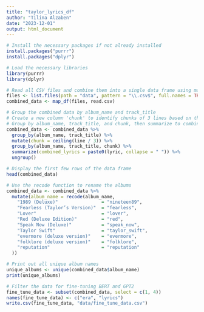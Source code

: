 ```yaml
---
title: "taylor_lyrics_df"
author: "Tilina Alzaben"
date: "2023-12-01"
output: html_document
--- 
```


```r
# Install the necessary packages if not already installed
install.packages("purrr")
install.packages("dplyr")

# Load the necessary libraries
library(purrr)
library(dplyr)
```

```r
# Read all CSV files and combine them into a single data frame using map_df'
files <- list.files(path = "data", pattern = "\\.csv$", full.names = TRUE)
combined_data <- map_df(files, read.csv)
```

```r
# Group the combined data by album_name and track_title
# Create a new column 'chunk' to identify chunks of 3 lines based on the 'line' column
# Group by album_name, track_title, and chunk, then summarize to combine lyrics into one string
combined_data <- combined_data %>%
  group_by(album_name, track_title) %>%
  mutate(chunk = ceiling(line / 3)) %>%
  group_by(album_name, track_title, chunk) %>%
  summarize(combined_lyrics = paste0(lyric, collapse = " ")) %>%
  ungroup()

# Display the first few rows of the data frame
head(combined_data)
```

```r
# Use the recode function to rename the albums 
combined_data <- combined_data %>%
  mutate(album_name = recode(album_name,
    "1989 (Deluxe)"                = "nineteen89",
    "Fearless (Taylor’s Version)"  = "fearless",
    "Lover"                        = "lover",
    "Red (Deluxe Edition)"         = "red",
    "Speak Now (Deluxe)"           = "speak_now",
    "Taylor Swift"                 = "taylor_swift",
    "evermore (deluxe version)"    = "evermore",
    "folklore (deluxe version)"    = "folklore",
    "reputation"                   = "reputation"
  ))

# Print out all unique album names
unique_albums <- unique(combined_data$album_name)
print(unique_albums)
```

```r
# Filter the data for fine-tuning BERT and GPT2
fine_tune_data <- subset(combined_data, select = c(1, 4))
names(fine_tune_data) <- c("era", "lyrics")
write.csv(fine_tune_data, "data/fine_tune_data.csv")
```

